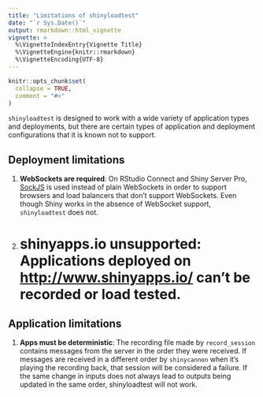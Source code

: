 ```yaml
---
title: "Limitations of shinyloadtest"
date: "`r Sys.Date()`"
output: rmarkdown::html_vignette
vignette: >
  %\VignetteIndexEntry{Vignette Title}
  %\VignetteEngine{knitr::rmarkdown}
  %\VignetteEncoding{UTF-8}
---
```


```r
knitr::opts_chunk$set(
  collapse = TRUE,
  comment = "#>"
)
```

`shinyloadtest` is designed to work with a wide variety of application types and deployments, but there are certain types of application and deployment configurations that it is known not to support.

## Deployment limitations

1. **WebSockets are required**: On RStudio Connect and Shiny Server Pro, [SockJS](https://github.com/sockjs/sockjs-client) is used instead of plain WebSockets in order to support browsers and load balancers that don't support WebSockets. Even though Shiny works in the absence of WebSocket support, `shinyloadtest` does not.
1. **shinyapps.io unsupported**: Applications deployed on [http://www.shinyapps.io/](http://www.shinyapps.io/) can't be recorded or load tested.
=======

## Application limitations

1. **Apps must be deterministic**: The recording file made by `record_session` contains messages from the server in the order they were received. If messages are received in a different order by `shinycannon` when it's playing the recording back, that session will be considered a failure. If the same change in inputs does not always lead to outputs being updated in the same order, shinyloadtest will not work.